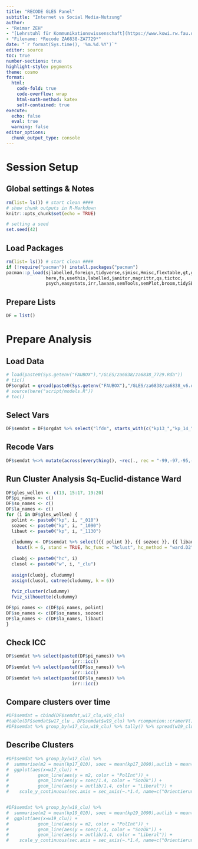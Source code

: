 ```yaml
---
title: "RECODE GLES Panel"
subtitle: "Internet vs Social Media-Nutzung"
author:
- "Reimar ZEH"
- "[Lehrstuhl für Kommunikationswissenschaft](https://www.kowi.rw.fau.de)"
- "Filename: *Recode ZA6838-ZA7729*"
date: "`r format(Sys.time(), '%m.%d.%Y')`"
editor: source
toc: true
number-sections: true
highlight-style: pygments
theme: cosmo
format:
  html: 
    code-fold: true
    code-overflow: wrap
    html-math-method: katex
    self-contained: true
execute: 
  echo: false
  eval: true
  warning: false
editor_options: 
  chunk_output_type: console
---
```


# Session Setup

## Global settings & Notes

```r
rm(list= ls()) # start clean ####
# show chunk outputs in R-Markdown
knitr::opts_chunk$set(echo = TRUE)

# setting a seed
set.seed(42)
```

## Load Packages

```r
rm(list= ls()) # start clean ####
if (!require("pacman")) install.packages("pacman")
pacman::p_load(sjlabelled,foreign,tidyverse,sjmisc,Hmisc,flextable,gt,gtExtras,
               here,fs,usethis,labelled,janitor,magrittr,qs,tictoc,
               psych,easystats,irr,lavaan,semTools,semPlot,broom,tidySEM,GPArotation,factoextra)
```

## Prepare Lists

```r
DF = list()
```



# Prepare Analysis

## Load Data
```r
# load(paste0(Sys.getenv("FAUBOX"),"/GLES/za6838/za6838_7729.Rda"))
# tic()
DF$orgdat = qread(paste0(Sys.getenv("FAUBOX"),"/GLES/za6838/za6838_v6.qs"))
# source(here("script/models.R"))
# toc()
```
## Select Vars
```r
DF$semdat = DF$orgdat %>% select("lfdn", starts_with(c("kp13_","kp_14_","kp15_","kp16_","kp17_","kp19_","kp20_")) & ends_with(c("_010","_1090","_1130")))
```

## Recode Vars
```r
DF$semdat %<>% mutate(across(everything(), ~rec(., rec = "-99,-97,-95,-93,-92=NA; else = copy"))) %>% mutate(across(ends_with("_1090"), ~rec(., rec = "rev"))) %>% column_to_rownames(var = "lfdn")
```
## Run Cluster Analysis Sq-Euclid-distance Ward
```r
DF$gles_wellen <- c(13, 15:17, 19:20)
DF$pi_names <- c()
DF$so_names <- c()
DF$la_names <- c()
for (i in DF$gles_wellen) {
  polint <- paste0("kp", i, "_010")
  sozoec <- paste0("kp", i, "_1090")
  libaut <- paste0("kp", i, "_1130")
  
  cludummy <- DF$semdat %>% select({{ polint }}, {{ sozoec }}, {{ libaut }}) %>% na.omit() %>%
    hcut(k = 6, stand = TRUE, hc_func = "hclust", hc_method = "ward.D2", hc_metric = "euclidean")
  
  cluobj <- paste0("hc", i)
  clusol <- paste0("w", i, "_clu")
  
  assign(cluobj, cludummy)
  assign(clusol, cutree(cludummy, k = 6))
  
  fviz_cluster(cludummy)
  fviz_silhouette(cludummy)

DF$pi_names <- c(DF$pi_names, polint)
DF$so_names <- c(DF$so_names, sozoec)
DF$la_names <- c(DF$la_names, libaut)
}
```
## Check ICC
```r

DF$semdat %>% select(paste0(DF$pi_names)) %>% 
                         irr::icc()
DF$semdat %>% select(paste0(DF$so_names)) %>% 
                         irr::icc()
DF$semdat %>% select(paste0(DF$la_names)) %>% 
                         irr::icc()
```

## Compare clusters over time
```r
#DF$semdat = cbind(DF$semdat,w17_clu,w19_clu)
#table(DF$semdat$w17_clu , DF$semdat$w19_clu) %>% rcompanion::cramerV()
#DF$semdat %>% group_by(w17_clu,w19_clu) %>% tally() %>% spread(w19_clu, n)

```

## Describe Clusters
```r
#DF$semdat %>% group_by(w17_clu) %>% 
#  summarise(m2 = mean(kp17_010), soec = mean(kp17_1090),autlib = mean(kp17_1130)) %>% 
#  ggplot(aes(x=w17_clu)) + 
#           geom_line(aes(y = m2, color = "PolInt")) +
#           geom_line(aes(y = soec/1.4, color = "SozÖk")) +
#           geom_line(aes(y = autlib/1.4, color = "Liberal")) +
#    scale_y_continuous(sec.axis = sec_axis(~.*1.4, name=c("Orientierung")))


#DF$semdat %>% group_by(w19_clu) %>% 
#  summarise(m2 = mean(kp19_010), soec = mean(kp19_1090),autlib = mean(kp19_1130)) %>% 
#  ggplot(aes(x=w19_clu)) + 
#           geom_line(aes(y = m2, color = "PolInt")) +
#           geom_line(aes(y = soec/1.4, color = "SozÖk")) +
#           geom_line(aes(y = autlib/1.4, color = "Liberal")) +
#    scale_y_continuous(sec.axis = sec_axis(~.*1.4, name=c("Orientierung")))
```
